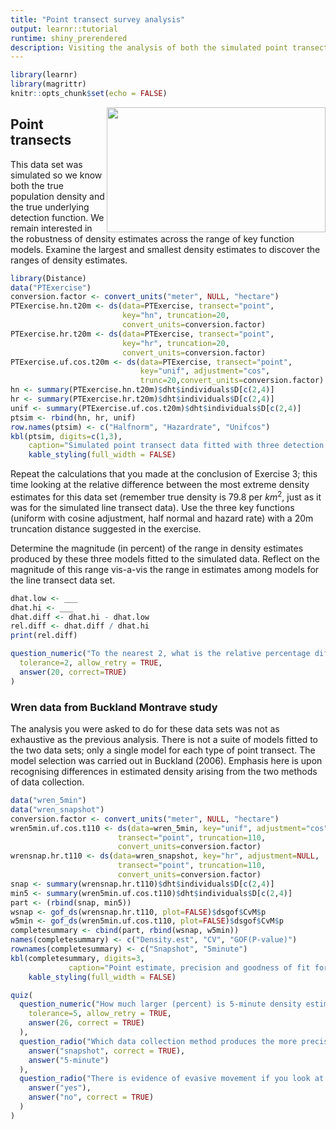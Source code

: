 ```yaml
---
title: "Point transect survey analysis"
output: learnr::tutorial
runtime: shiny_prerendered
description: Visiting the analysis of both the simulated point transect data as well as Buckland's Montrave songbird data.
---
```


```r
library(learnr)
library(magrittr)
knitr::opts_chunk$set(echo = FALSE)
```

<img src=https://images.unsplash.com/photo-1606501427419-0fcf7d0c8013?ixid=MXwxMjA3fDB8MHxwaG90by1wYWdlfHx8fGVufDB8fHw%3D&ixlib=rb-1.2.1&auto=format&fit=crop&w=1350&q=80 width=350 height=200 style="float:right">

## Point transects

This data set was simulated so we know both the true population density and the true underlying detection function.  We remain interested in the robustness of density estimates across the range of key function models. Examine the largest and smallest density estimates to discover the ranges of density estimates.

```r
library(Distance)
data("PTExercise")
conversion.factor <- convert_units("meter", NULL, "hectare")
PTExercise.hn.t20m <- ds(data=PTExercise, transect="point", 
                         key="hn", truncation=20, 
                         convert_units=conversion.factor)
PTExercise.hr.t20m <- ds(data=PTExercise, transect="point", 
                         key="hr", truncation=20, 
                         convert_units=conversion.factor)
PTExercise.uf.cos.t20m <- ds(data=PTExercise, transect="point", 
                             key="unif", adjustment="cos", 
                             trunc=20,convert_units=conversion.factor)
hn <- summary(PTExercise.hn.t20m)$dht$individuals$D[c(2,4)]
hr <- summary(PTExercise.hr.t20m)$dht$individuals$D[c(2,4)]
unif <- summary(PTExercise.uf.cos.t20m)$dht$individuals$D[c(2,4)]
ptsim <- rbind(hn, hr, unif)
row.names(ptsim) <- c("Halfnorm", "Hazardrate", "Unifcos")
kbl(ptsim, digits=c(1,3), 
    caption="Simulated point transect data fitted with three detection functions; truncated at 20m") %>%
    kable_styling(full_width = FALSE)
```

Repeat the calculations that you made at the conclusion of Exercise 3; this time looking at the relative difference between the most extreme density estimates for this data set (remember true density is 79.8 per $km^2$, just as it was for the simulated line transect data).  Use the three key functions (uniform with cosine adjustment, half normal and hazard rate) with a 20m truncation distance suggested in the exercise.

Determine the magnitude (in percent) of the range in density estimates produced by these three models fitted to the simulated data.  Reflect on the magnitude of this range vis-a-vis the range in estimates among models for the line transect data set.

```r
dhat.low <- ___
dhat.hi <- ___
dhat.diff <- dhat.hi - dhat.low
rel.diff <- dhat.diff / dhat.hi
print(rel.diff)
```

```r
question_numeric("To the nearest 2, what is the relative percentage difference between smallest and largest estimates?",
  tolerance=2, allow_retry = TRUE, 
  answer(20, correct=TRUE)
)
```

### Wren data from Buckland Montrave study

The analysis you were asked to do for these data sets was not as exhaustive as the previous analysis.  There is not a suite of models fitted to the two data sets; only a single model for each type of point transect.  The model selection was carried out in Buckland (2006).  Emphasis here is upon recognising differences in estimated density arising from the two methods of data collection.

```r
data("wren_5min")
data("wren_snapshot")
conversion.factor <- convert_units("meter", NULL, "hectare")
wren5min.uf.cos.t110 <- ds(data=wren_5min, key="unif", adjustment="cos", 
                        transect="point", truncation=110, 
                        convert_units=conversion.factor)
wrensnap.hr.t110 <- ds(data=wren_snapshot, key="hr", adjustment=NULL, 
                        transect="point", truncation=110, 
                        convert_units=conversion.factor)
snap <- summary(wrensnap.hr.t110)$dht$individuals$D[c(2,4)]
min5 <- summary(wren5min.uf.cos.t110)$dht$individuals$D[c(2,4)]
part <- (rbind(snap, min5))
wsnap <- gof_ds(wrensnap.hr.t110, plot=FALSE)$dsgof$CvM$p
w5min <- gof_ds(wren5min.uf.cos.t110, plot=FALSE)$dsgof$CvM$p
completesummary <- cbind(part, rbind(wsnap, w5min))
names(completesummary) <- c("Density.est", "CV", "GOF(P-value)")
rownames(completesummary) <- c("Snapshot", "5minute")
kbl(completesummary, digits=3, 
             caption="Point estimate, precision and goodness of fit for snapshot and 5minute counts.") %>%
    kable_styling(full_width = FALSE)
```


```r
quiz(
  question_numeric("How much larger (percent) is 5-minute density estimate than snapshot density estimate? (to the nearest 5 percent)",
    tolerance=5, allow_retry = TRUE, 
    answer(26, correct = TRUE)
  ),
  question_radio("Which data collection method produces the more precise estimate (by a considerable amount)?",
    answer("snapshot", correct = TRUE),
    answer("5-minute")
  ),
  question_radio("There is evidence of evasive movement if you look at the distribution of radial distances.  Was this evasive movement sufficient to make inference suspect for either the 5-minute or snapshot data?",
    answer("yes"),
    answer("no", correct = TRUE)
  )
)
```
